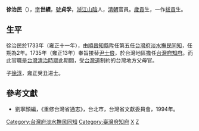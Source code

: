 '''徐治民'''（{{bd|？||？|catIdx=T徐}}），[[表字|字]]'''世績'''，[[號|號]]'''貞孚'''，[[浙江|浙江]][[山陰|山陰]]人，[[清朝|清朝]]官員。[[歲貢|歲貢]]生，一作[[拔貢|拔貢]]生。

== 生平 ==
徐治民於1733年（雍正十一年），由[[順昌知縣|順昌知縣]]陞任第五任[[台灣府淡水撫民同知|台灣府淡水撫民同知]]，任期為2年。1735年（雍正13年）奉旨接替[[尹士俍|尹士俍]]，於台灣地區擔任[[台灣府知府|台灣府知府]]。而此官職是[[台灣清治時期|台灣清治時期]]此期間，受[[台灣道|台灣道]]制約的台灣地方父母官。

子[[徐淳|徐淳]]，雍正癸丑进士。

==參考文獻==
*劉寧顏編，《重修台灣省通志》，台北市，台灣省文獻委員會，1994年。

{{start box}}
{{s-off}}
{{s-before|[[尹士俍|尹士俍]]}}
{{s-title|[[台灣府知府|台灣府知府]]|1735年上任}}
{{s-after|[[劉良璧|劉良璧]]}}
{{s-before|[[楊端祥|楊端祥]]}}
{{s-title|[[台灣府淡水撫民同知|台灣府淡水撫民同知]]|1733年上任}}
{{s-after|[[秦士望|秦士望]]}}
{{end box}}

[[Category:台灣府淡水撫民同知|Category:台灣府淡水撫民同知]]
[[Category:臺灣府知府|Category:臺灣府知府]]
[[Category:紹興人|X]]
[[Category:徐姓|Z]]
{{清朝人物小作品}}